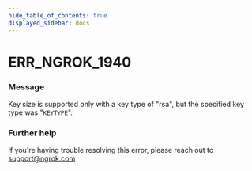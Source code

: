 ```yaml
---
hide_table_of_contents: true
displayed_sidebar: docs
---
```



# ERR_NGROK_1940

### Message
Key size is supported only with a key type of "rsa", but the specified key type was "`KEYTYPE`".

<ErrorDetails error='err_ngrok_1940' />


### Further help
If you're having trouble resolving this error, please reach out to [support@ngrok.com](mailto:support@ngrok.com?subject=Help%20with%20ERR_NGROK_1940)

